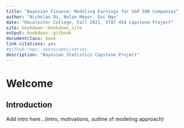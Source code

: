 ```yaml
--- 
title: "Bayesian Finance: Modeling Earnings for S&P 500 Companies"
author: "Nicholas Di, Nolan Meyer, Duc Ngo"
date: "Macalester College, Fall 2021, STAT 454 Capstone Project"
site: bookdown::bookdown_site
output: bookdown::gitbook
documentclass: book
link-citations: yes
#github-repo: openscapes/series
description: "Bayesian Statistics Capstone Project"
---
```


# Welcome {#welcome}

## Introduction

Add intro here...(intro, motivations, outline of modeling approach)